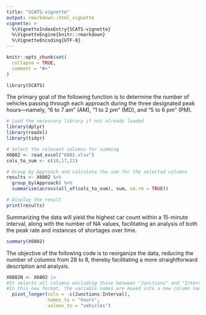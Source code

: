 ```yaml
---
title: "SCATS-vignette"
output: rmarkdown::html_vignette
vignette: >
  %\VignetteIndexEntry{SCATS-vignette}
  %\VignetteEngine{knitr::rmarkdown}
  %\VignetteEncoding{UTF-8}
---
```



```r
knitr::opts_chunk$set(
  collapse = TRUE,
  comment = "#>"
)
```

```r
library(SCATS)
```

The primary goal of the following function is to determine the number of vehicles passing through each approach during the three designated peak hours—namely, "6 to 7 am" (AM), "1 to 2 pm" (MD), and "5 to 6 pm" (PM).

```r
# Load the necessary library if not already loaded
library(dplyr)
library(readxl)
library(tidyr)
```

```r
# Select the relevant columns for summing
X6802 <- read_excel("6802.xlsx")
cols_to_sum <- c(10,17,21)

# Group by Approach and calculate the sum for the selected columns
results <- X6802 %>%
  group_by(Approach) %>%
  summarise(across(all_of(cols_to_sum), sum, na.rm = TRUE))

# Display the result
print(results)
```

Summarizing the data will yield the highest car count within a 15-minute interval, along with the number of NA values, facilitating an analysis of both the peak rate and instances of shortages over time.

```r
summary(X6802)
```

The objective of the following code is to reorganize the data, reducing the number of columns from 28 to 8, thereby facilitating a more straightforward description and analysis.

```r
X6802N <- X6802 |>
#It selects all columns excluding those between "Junctions" and "Interval," transforming the data into a longer format. 
#In this new format, the variable names are moved into a new column named "hours" while the corresponding values are placed in a separate column labeled "vehicles"
  pivot_longer(cols = -c(Junctions:Interval),
               names_to = "hours",
               values_to = "vehicles")
```

